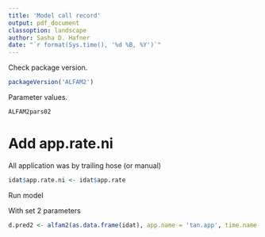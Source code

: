 ```yaml
---
title: 'Model call record'
output: pdf_document
classoption: landscape
author: Sasha D. Hafner
date: "`r format(Sys.time(), '%d %B, %Y')`"
---
```


Check package version.

```r
packageVersion('ALFAM2')
```

Parameter values.

```r
ALFAM2pars02
```

# Add app.rate.ni

All application was by trailing hose (or manual)

```r
idat$app.rate.ni <- idat$app.rate
```

Run model 

With set 2 parameters

```r
d.pred2 <- alfam2(as.data.frame(idat), app.name = 'tan.app', time.name = 'cta', group = 'pmid')
```


